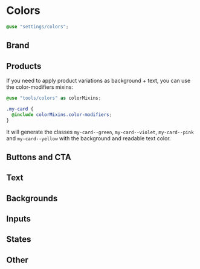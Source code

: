 

<Meta title="Styles/Colors" />

# Colors

```scss
@use "settings/colors";
```

## Brand

<ColorPalette>
  <ColorItem title="Brand" colors={{ "colors.$brand": styles.brand }} />
</ColorPalette>

## Products

<ColorPalette>
  <ColorItem title="Product Variation 1" colors={{ "colors.$product-alt-1": styles.productAlt1 }} />
  <ColorItem title="Product Variation 2" colors={{ "colors.$product-alt-2": styles.productAlt2 }} />
  <ColorItem title="Product Variation 3" colors={{ "colors.$product-alt-3": styles.productAlt3 }} />
  <ColorItem title="Product Variation 4" colors={{ "colors.$product-alt-4": styles.productAlt4 }} />
</ColorPalette>

If you need to apply product variations as background + text, you can use the color-modifiers mixins:

```scss
@use "tools/colors" as colorMixins;

.my-card {
  @include colorMixins.color-modifiers;
}
```

It will generate the classes `my-card--green`, `my-card--violet`, `my-card--pink` and `my-card--yellow` with the background and readable text color.

## Buttons and CTA

<ColorPalette>
  <ColorItem title="CTA Primary" colors={{ "colors.$cta-primary": styles.ctaPrimary }} />
  <ColorItem title="CTA Primary Hover" colors={{ "colors.$cta-primary-hover": styles.ctaPrimaryHover }} />
  <ColorItem title="CTA Secondary" colors={{ "colors.$cta-secondary": styles.ctaSecondary }} />
  <ColorItem title="CTA Secondary Hover" colors={{ "colors.$cta-secondary-hover": styles.ctaSecondaryHover }} />
  <ColorItem title="CTA Primary Gray" colors={{ "colors.$cta-primary-gray": styles.ctaPrimaryGray }} />
</ColorPalette>

## Text

<ColorPalette>
  <ColorItem title="Text primary" colors={{ "colors.$text-primary": styles.textPrimary }} />
  <ColorItem title="Text secondary" colors={{ "colors.$text-secondary": styles.textSecondary }} />
  <ColorItem title="Text tertiary" colors={{ "colors.$text-tertiary": styles.textTertiary }} />
  <ColorItem title="Text for dark background" colors={{ "colors.$text-darkTheme": styles.textDarkTheme }} />
</ColorPalette>

## Backgrounds

<ColorPalette>
  <ColorItem title="Background primary" colors={{ "colors.$bg-primary": styles.bgPrimary }} />
  <ColorItem title="Background dark" colors={{ "colors.$bg-darkTheme": styles.bgDarkTheme }} />
  <ColorItem title="Background selection" colors={{ "colors.$bg-selection": styles.bgSelection }} />
  <ColorItem title="Background light" colors={{ "colors.$bg": styles.bg }} />
</ColorPalette>

## Inputs

<ColorPalette>
  <ColorItem title="Input default" colors={{ "colors.$input-default": styles.inputDefault }} />
  <ColorItem title="Input active" colors={{ "colors.$input-active": styles.inputActive }} />
  <ColorItem title="Input border" colors={{ "colors.$input-border": styles.inputBorder }} />
  <ColorItem title="Checkbox active" colors={{ "colors.$checkbox-active": styles.checkboxActive }} />
  <ColorItem title="Checkbox disabled" colors={{ "colors.$checkbox-disabled": styles.checkboxDisabled }} />
  <ColorItem
    title="Checkbox disabled background"
    colors={{ "colors.$checkbox-disabled-bg": styles.checkboxDisabledBg }}
  />
</ColorPalette>

## States

<ColorPalette>
  <ColorItem title="State active" colors={{ "colors.$state-active": styles.stateActive }} />
  <ColorItem title="State error" colors={{ "colors.$state-error": styles.stateError }} />
  <ColorItem title="State disabled" colors={{ "colors.$state-disabled": styles.stateDisabled }} />
  <ColorItem title="State disabled background" colors={{ "colors.$state-disabled-bg": styles.stateDisabledBg }} />
</ColorPalette>

## Other

<ColorPalette>
  <ColorItem title="White" colors={{ "colors.$white": styles.white }} />
  <ColorItem title="White hover" colors={{ "colors.$white-hover": styles.whiteHover }} />
</ColorPalette>
